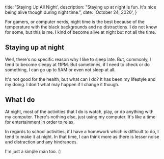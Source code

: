 
  title: 'Staying Up All Night',
  description:
    "Staying up at night is fun. It's nice being alive though during night time.",
  date: 'October 24, 2020',
}


For gamers, or computer nerds, night time is the best because of the temperature with the black backgrounds and no distractions. I do not know for some, but this is me. I kind of become alive at night but not all the time.

## Staying up at night

Well, there's no specific reason why I like to sleep late. But, commonly, I tend to become sleepy at 11PM. But sometimes, if I need to check or do something, I can go up to 5AM or even not sleep at all.

It's not good for the health, but what can I do? It has been my lifestyle and my doing. I don't what may happen if I change it though.

## What I do

At night, most of the activities that I do is watch, play, or do anything with my computer. There's nothing else, just using my computer. It's like a time for entertainment in order to relax.

In regards to school activities, if I have a homework which is difficult to do, I tend to make it at night. In that time, I can think more as there is lesser noise and distraction and any hindrances.

I'm just a simple man too. :)
